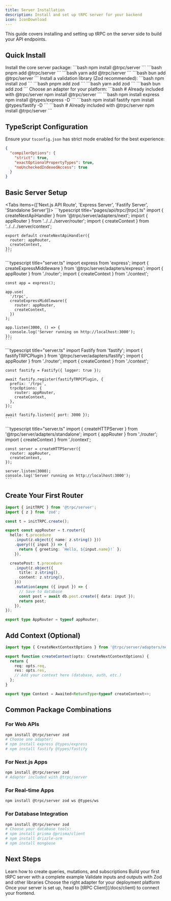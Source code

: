 ```yaml
---
title: Server Installation
description: Install and set up tRPC server for your backend
icon: IconDownload
---
```


This guide covers installing and setting up tRPC on the server side to build your API endpoints.

## Quick Install

<Steps>
  <Step title="Install tRPC Server">
    Install the core server package:
    <Tabs items={['npm', 'pnpm', 'yarn', 'bun']}>
      <Tab value="npm">```bash npm install @trpc/server ```</Tab>
      <Tab value="pnpm">```bash pnpm add @trpc/server ```</Tab>
      <Tab value="yarn">```bash yarn add @trpc/server ```</Tab>
      <Tab value="bun">```bash bun add @trpc/server ```</Tab>
    </Tabs>
  </Step>
  <Step title="Install Validation Library">
    Install a validation library (Zod recommended):
    <Tabs items={['npm', 'pnpm', 'yarn', 'bun']}>
      <Tab value="npm">```bash npm install zod ```</Tab>
      <Tab value="pnpm">```bash pnpm add zod ```</Tab>
      <Tab value="yarn">```bash yarn add zod ```</Tab>
      <Tab value="bun">```bash bun add zod ```</Tab>
    </Tabs>
  </Step>
  <Step title="Install Server Adapter">
    Choose an adapter for your platform:
    <Tabs items={['Next.js', 'Express', 'Fastify', 'Standalone']}>
      <Tab value="Next.js">
        ```bash # Already included with @trpc/server npm install @trpc/server
        ```
      </Tab>
      <Tab value="Express">
        ```bash npm install express npm install @types/express -D ```
      </Tab>
      <Tab value="Fastify">
        ```bash npm install fastify npm install @types/fastify -D ```
      </Tab>
      <Tab value="Standalone">
        ```bash # Already included with @trpc/server npm install @trpc/server
        ```
      </Tab>
    </Tabs>
  </Step>
</Steps>

## TypeScript Configuration

Ensure your `tsconfig.json` has strict mode enabled for the best experience:

```json title="tsconfig.json"
{
  "compilerOptions": {
    "strict": true,
    "exactOptionalPropertyTypes": true,
    "noUncheckedIndexedAccess": true
  }
}
```

## Basic Server Setup

<Tabs items={['Next.js API Route', 'Express Server', 'Fastify Server', 'Standalone Server']}>
  <Tab value="Next.js API Route">
    ```typescript title="pages/api/trpc/[trpc].ts"
    import { createNextApiHandler } from '@trpc/server/adapters/next';
    import { appRouter } from '../../../server/router';
    import { createContext } from '../../../server/context';

    export default createNextApiHandler({
      router: appRouter,
      createContext,
    });
    ```

  </Tab>
  <Tab value="Express Server">
    ```typescript title="server.ts"
    import express from 'express';
    import { createExpressMiddleware } from '@trpc/server/adapters/express';
    import { appRouter } from './router';
    import { createContext } from './context';

    const app = express();

    app.use(
      '/trpc',
      createExpressMiddleware({
        router: appRouter,
        createContext,
      })
    );

    app.listen(3000, () => {
      console.log('Server running on http://localhost:3000');
    });
    ```

  </Tab>
  <Tab value="Fastify Server">
    ```typescript title="server.ts"
    import Fastify from 'fastify';
    import { fastifyTRPCPlugin } from '@trpc/server/adapters/fastify';
    import { appRouter } from './router';
    import { createContext } from './context';

    const fastify = Fastify({ logger: true });

    await fastify.register(fastifyTRPCPlugin, {
      prefix: '/trpc',
      trpcOptions: {
        router: appRouter,
        createContext,
      },
    });

    await fastify.listen({ port: 3000 });
    ```

  </Tab>
  <Tab value="Standalone Server">
    ```typescript title="server.ts"
    import { createHTTPServer } from '@trpc/server/adapters/standalone';
    import { appRouter } from './router';
    import { createContext } from './context';

    const server = createHTTPServer({
      router: appRouter,
      createContext,
    });

    server.listen(3000);
    console.log('Server running on http://localhost:3000');
    ```

  </Tab>
</Tabs>

## Create Your First Router

```typescript title="server/router.ts"
import { initTRPC } from '@trpc/server';
import { z } from 'zod';

const t = initTRPC.create();

export const appRouter = t.router({
  hello: t.procedure
    .input(z.object({ name: z.string() }))
    .query(({ input }) => {
      return { greeting: `Hello, ${input.name}!` };
    }),

  createPost: t.procedure
    .input(z.object({
      title: z.string(),
      content: z.string(),
    }))
    .mutation(async ({ input }) => {
      // Save to database
      const post = await db.post.create({ data: input });
      return post;
    }),
});

export type AppRouter = typeof appRouter;
```

## Add Context (Optional)

```typescript title="server/context.ts"
import type { CreateNextContextOptions } from '@trpc/server/adapters/next';

export function createContext(opts: CreateNextContextOptions) {
  return {
    req: opts.req,
    res: opts.res,
    // Add your context here (database, auth, etc.)
  };
}

export type Context = Awaited<ReturnType<typeof createContext>>;
```

## Common Package Combinations

### For Web APIs

```bash
npm install @trpc/server zod
# Choose one adapter:
# npm install express @types/express
# npm install fastify @types/fastify
```

### For Next.js Apps

```bash
npm install @trpc/server zod
# Adapter included with @trpc/server
```

### For Real-time Apps

```bash
npm install @trpc/server zod ws @types/ws
```

### For Database Integration

```bash
npm install @trpc/server zod
# Choose your database tools:
# npm install prisma @prisma/client
# npm install drizzle-orm
# npm install mongoose
```

## Next Steps

<Cards>
  <Card title="Define Procedures" href="/docs/server/procedures">
    Learn how to create queries, mutations, and subscriptions
  </Card>
  <Card title="Server Quickstart" href="/docs/server/quickstart">
    Build your first tRPC server with a complete example
  </Card>
  <Card title="Add Validation" href="/docs/server/validators">
    Validate inputs and outputs with Zod and other libraries
  </Card>
  <Card title="Deploy Your API" href="/docs/server/adapters">
    Choose the right adapter for your deployment platform
  </Card>
</Cards>

<Callout title="Need client integration?">
  Once your server is set up, head to [tRPC Client](/docs/client) to connect
  your frontend.
</Callout>
